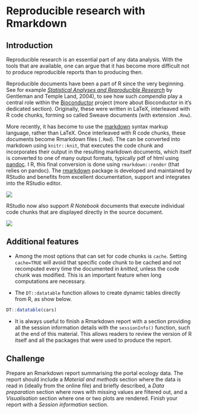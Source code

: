 # Reproducible research with Rmarkdown 

## Introduction

Reproducible research is an essential part of any data analysis. With
the tools that are available, one can argue that it has become more
difficult not to produce reproducible reports than to producing then.

Reproducible documents have been a part of R since the very
beginning. See for example
[*Statistical Analyses and Reproducible Research*](https://biostats.bepress.com/bioconductor/paper2/) by
Gentleman and Temple Land, 2004), to see how such *compendia* play a
central role within the [Bioconductor](https://bioconductor.org/)
project (more about Bioconductor in it's dedicated
section). Originally, these were written in LaTeX, interleaved with R
code chunks, forming so called Sweave documents (with extension
`.Rnw`).

More recently, it has become to use
the [markdown](https://daringfireball.net/projects/markdown/) syntax
markup language, rather than LaTeX. Once interleaved with R code
chunks, these documents become Rmarkdown files (`.Rmd`). The can be
converted into markdown using `knitr::knit`, that executes the code
chunk and incorporates their output in the resulting markdown
documents, which itself is converted to one of many output formats,
typically pdf of html using [pandoc](http://pandoc.org/). I R, this
final conversion is done using `rmarkdown::render` (that relies on
pandoc). The [rmarkdown](http://rmarkdown.rstudio.com/) package is
developed and maintained by RStudio and benefits from excellent
documentation, support and integrates into the RStudio editor.

![](./figs/rmd.png)

RStudio now also support *R Notebook* documents that execute
individual code chunks that are displayed directly in the source
document.

![](./figs/rnb.png)

## Additional features

- Among the most options that can set for code chunks is
  `cache`. Setting `cache=TRUE` will avoid that specific code chunk to
  be cached and not recomputed every time the documented in *knitted*,
  unless the code chunk was modified. This is an important feature
  when long computations are necessary.

- The `DT::datatable` function allows to create dynamic tables
  directly from R, as show below.

```r
DT::datatable(cars)
```

- It is always useful to finish a Rmarkdown report with a section
  providing all the session information details with the
  `sessionInfo()` function, such at the end of this material. This
  allows readers to review the version of R itself and all the
  packages that were used to produce the report.


## Challenge

Prepare an Rmarkdown report summarising the portal ecology data. The
report should include a *Material and methods* section where the
data is read in (ideally from the online file) and briefly
described, a *Data preparation* section where rows with missing
values are filtered out, and a *Visualisation* section where one or
two plots are rendered. Finish your report with a *Session
information* section.
